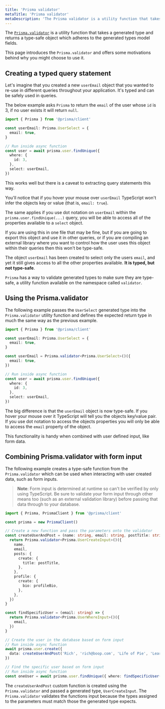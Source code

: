 ```yaml
---
title: 'Prisma validator'
metaTitle: 'Prisma validator'
metaDescription: 'The Prisma validator is a utility function that takes a generated type and returns a type-safe object which adheres to the generated types model fields.'
---
```


<TopBlock>

The [`Prisma.validator`](../../../../reference/api-reference/prisma-client-reference#prismavalidator) <span class="api"></span> is a utility function that takes a generated type and returns a type-safe object which adheres to the generated types model fields.

This page introduces the `Prisma.validator` and offers some motivations behind why you might choose to use it.

</TopBlock>

## Creating a typed query statement

Let's imagine that you created a new `userEmail` object that you wanted to re-use in different queries throughout your application. It's typed and can be safely used in queries.

The below example asks `Prisma` to return the `email` of the user whose `id` is 3, if no user exists it will return `null`.

```ts
import { Prisma } from '@prisma/client'

const userEmail: Prisma.UserSelect = {
  email: true,
}

// Run inside async function
const user = await prisma.user.findUnique({
  where: {
    id: 3,
  },
  select: userEmail,
})
```

This works well but there is a caveat to extracting query statements this way.

You'll notice that if you hover your mouse over `userEmail` TypeScript won't infer the objects key or value (that is, `email: true`).

The same applies if you use dot notation on `userEmail` within the `prisma.user.findUnique(...)` query, you will be able to access all of the properties available to a `select` object.

If you are using this in one file that may be fine, but if you are going to export this object and use it in other queries, or if you are compiling an external library where you want to control how the user uses this object within their queries then this won't be type-safe.

The object `userEmail` has been created to select only the users `email`, and yet it still gives access to all the other properties available. **It is typed, but not type-safe**.

`Prisma` has a way to validate generated types to make sure they are type-safe, a utility function available on the namespace called `validator`.

## Using the <inlinecode>Prisma.validator</inlinecode>

The following example passes the `UserSelect` generated type into the `Prisma.validator` utility function and defines the expected return type in much the same way as the previous example.

```ts highlight=3,4,5;delete|7-9;add
import { Prisma } from '@prisma/client'

const userEmail: Prisma.UserSelect = {
  email: true,
}

const userEmail = Prisma.validator<Prisma.UserSelect>()({
  email: true,
})

// Run inside async function
const user = await prisma.user.findUnique({
  where: {
    id: 3,
  },
  select: userEmail,
})
```

The big difference is that the `userEmail` object is now type-safe. If you hover your mouse over it TypeScript will tell you the objects key/value pair. If you use dot notation to access the objects properties you will only be able to access the `email` property of the object.

This functionality is handy when combined with user defined input, like form data.

## Combining <inlinecode>Prisma.validator</inlinecode> with form input

The following example creates a type-safe function from the `Prisma.validator` which can be used when interacting with user created data, such as form inputs.

> **Note**: Form input is determined at runtime so can't be verified by only using TypeScript. Be sure to validate your form input through other means too (such as an external validation library) before passing that data through to your database.

```ts
import { Prisma, PrismaClient } from '@prisma/client'

const prisma = new PrismaClient()

// Create a new function and pass the parameters onto the validator
const createUserAndPost = (name: string, email: string, postTitle: string, profileBio: string) => {
  return Prisma.validator<Prisma.UserCreateInput>()({
    name,
    email,
    posts: {
      create: {
        title: postTitle,
      },
    },
    profile: {
      create: {
        bio: profileBio,
      },
    },
  })
}

const findSpecificUser = (email: string) => {
  return Prisma.validator<Prisma.UserWhereInput>()({
    email,
  })
}

// Create the user in the database based on form input
// Run inside async function
await prisma.user.create({
  data: createUserAndPost('Rich', 'rich@boop.com', 'Life of Pie', 'Learning each day'),
})

// Find the specific user based on form input
// Run inside async function
const oneUser = await prisma.user.findUnique({ where: findSpecificUser('rich@boop.com') })
```

The `createUserAndPost` custom function is created using the `Prisma.validator` and passed a generated type, `UserCreateInput`. The `Prisma.validator` validates the functions input because the types assigned to the parameters must match those the generated type expects.
